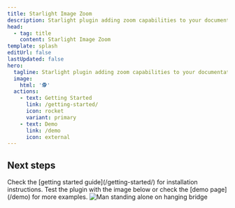```yaml
---
title: Starlight Image Zoom
description: Starlight plugin adding zoom capabilities to your documentation images.
head:
  - tag: title
    content: Starlight Image Zoom
template: splash
editUrl: false
lastUpdated: false
hero:
  tagline: Starlight plugin adding zoom capabilities to your documentation images.
  image:
    html: '🕵️'
  actions:
    - text: Getting Started
      link: /getting-started/
      icon: rocket
      variant: primary
    - text: Demo
      link: /demo
      icon: external
---
```



## Next steps

<CardGrid stagger>
  <Card title="Install the plugin" icon="puzzle">
    Check the [getting started guide](/getting-started/) for installation instructions.
  </Card>
  <Card title="Zoom images" icon="magnifier">
    Test the plugin with the image below or check the [demo page](/demo) for more examples.
  </Card>
</CardGrid>


<Image src={bridge} alt="Man standing alone on hanging bridge" />

<ImageAttribution id="man-standing-alone-on-hanging-bridge-fadJ-bbc8Oo" name="Jonathan Klok" username="mostly_brave" />
